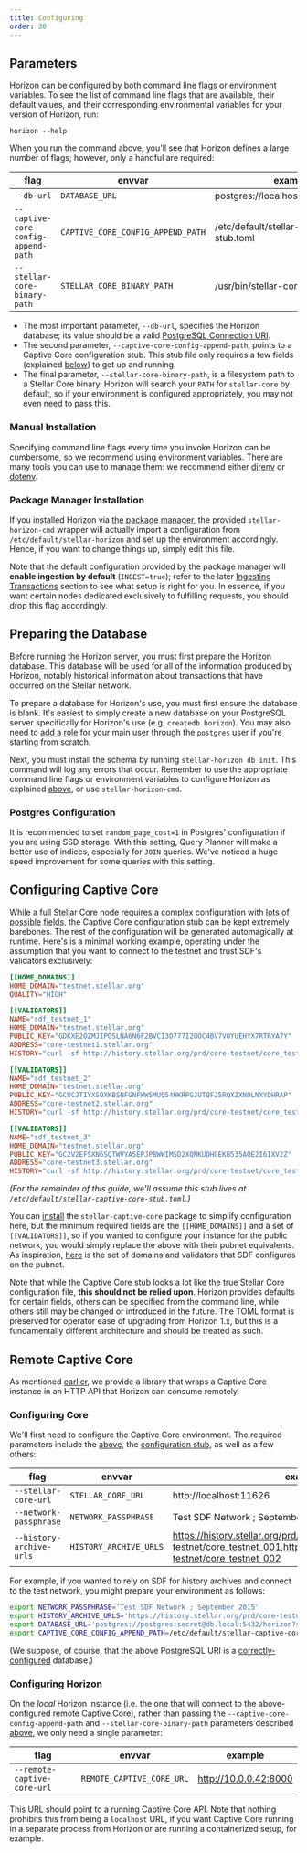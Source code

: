 ```yaml
---
title: Configuring
order: 30
---
```




## Parameters

Horizon can be configured by both command line flags or environment variables. To see the list of command line flags that are available, their default values, and their corresponding environmental variables for your version of Horizon, run:

    horizon --help

When you run the command above, you'll see that Horizon defines a large number of flags; however, only a handful are required:

| flag | envvar | example |
| ---- | ------ | ------- |
| `--db-url` | `DATABASE_URL` | postgres://localhost/horizon_testnet |
| `--captive-core-config-append-path` | `CAPTIVE_CORE_CONFIG_APPEND_PATH` | /etc/default/stellar-captive-core-stub.toml |
| `--stellar-core-binary-path` | `STELLAR_CORE_BINARY_PATH` | /usr/bin/stellar-core |

  - The most important parameter, `--db-url`, specifies the Horizon database; its value should be a valid [PostgreSQL Connection URI](http://www.postgresql.org/docs/9.6/static/libpq-connect.html#AEN46025).
  - The second parameter, `--captive-core-config-append-path`, points to a Captive Core configuration stub. This stub file only requires a few fields (explained [below](#configuring-captive-core)) to get up and running. 
  - The final parameter, `--stellar-core-binary-path`, is a filesystem path to a Stellar Core binary. Horizon will search your `PATH` for `stellar-core` by default, so if your environment is configured appropriately, you may not even need to pass this.

### Manual Installation
Specifying command line flags every time you invoke Horizon can be cumbersome, so we recommend using environment variables. There are many tools you can use to manage them: we recommend either [direnv](http://direnv.net/) or [dotenv](https://github.com/bkeepers/dotenv).

### Package Manager Installation
If you installed Horizon via [the package manager](./installing.mdx#package-manager), the provided `stellar-horizon-cmd` wrapper will actually import a configuration from `/etc/default/stellar-horizon` and set up the environment accordingly. Hence, if you want to change things up, simply edit this file.

Note that the default configuration provided by the package manager will **enable ingestion by default** (`INGEST=true`); refer to the later [Ingesting Transactions](./running.mdx#ingesting-transactions) section to see what setup is right for you. In essence, if you want certain nodes dedicated exclusively to fulfilling requests, you should drop this flag accordingly.


## Preparing the Database

Before running the Horizon server, you must first prepare the Horizon database. This database will be used for all of the information produced by Horizon, notably historical information about transactions that have occurred on the Stellar network.

To prepare a database for Horizon's use, you must first ensure the database is blank. It's easiest to simply create a new database on your PostgreSQL server specifically for Horizon's use (e.g. `createdb horizon`). You may also need to [add a role](https://www.postgresql.org/docs/9.6/sql-createrole.html) for your main user through the `postgres` user if you're starting from scratch.

Next, you must install the schema by running `stellar-horizon db init`. This command will log any errors that occur. Remember to use the appropriate command line flags or environment variables to configure Horizon as explained [above](#parameters), or use `stellar-horizon-cmd`.

### Postgres Configuration
It is recommended to set `random_page_cost=1` in Postgres' configuration if you are using SSD storage. With this setting, Query Planner will make a better use of indices, especially for `JOIN` queries. We've noticed a huge speed improvement for some queries with this setting.


## Configuring Captive Core

While a full Stellar Core node requires a complex configuration with [lots of possible fields](https://github.com/stellar/stellar-core/blob/master/docs/stellar-core_example.cfg), the Captive Core configuration stub can be kept extremely barebones. The rest of the configuration will be generated automagically at runtime. Here's is a minimal working example, operating under the assumption that you want to connect to the testnet and trust SDF's validators exclusively:

<CodeExample>

```toml
[[HOME_DOMAINS]]
HOME_DOMAIN="testnet.stellar.org"
QUALITY="HIGH"

[[VALIDATORS]]
NAME="sdf_testnet_1"
HOME_DOMAIN="testnet.stellar.org"
PUBLIC_KEY="GDKXE2OZMJIPOSLNA6N6F2BVCI3O777I2OOC4BV7VOYUEHYX7RTRYA7Y"
ADDRESS="core-testnet1.stellar.org"
HISTORY="curl -sf http://history.stellar.org/prd/core-testnet/core_testnet_001/{0} -o {1}"

[[VALIDATORS]]
NAME="sdf_testnet_2"
HOME_DOMAIN="testnet.stellar.org"
PUBLIC_KEY="GCUCJTIYXSOXKBSNFGNFWW5MUQ54HKRPGJUTQFJ5RQXZXNOLNXYDHRAP"
ADDRESS="core-testnet2.stellar.org"
HISTORY="curl -sf http://history.stellar.org/prd/core-testnet/core_testnet_002/{0} -o {1}"

[[VALIDATORS]]
NAME="sdf_testnet_3"
HOME_DOMAIN="testnet.stellar.org"
PUBLIC_KEY="GC2V2EFSXN6SQTWVYA5EPJPBWWIMSD2XQNKUOHGEKB535AQE2I6IXV2Z"
ADDRESS="core-testnet3.stellar.org"
HISTORY="curl -sf http://history.stellar.org/prd/core-testnet/core_testnet_003/{0} -o {1}"
```

</CodeExample>

_(For the remainder of this guide, we'll assume this stub lives at `/etc/default/stellar-captive-core-stub.toml`.)_

You can [install](./installing.mdx#package-manager) the `stellar-captive-core` package to simplify configuration here, but the minimum required fields are the `[[HOME_DOMAINS]]` and a set of `[[VALIDATORS]]`, so if you wanted to configure your instance for the public network, you would simply replace the above with their pubnet equivalents. As inspiration, [here](https://github.com/stellar/go/blob/master/services/horizon/docker/stellar-core-pubnet.cfg#L15-L202) is the set of domains and validators that SDF configures on the pubnet.

Note that while the Captive Core stub looks a lot like the true Stellar Core configuration file, **this should not be relied upon**. Horizon provides defaults for certain fields, others can be specified from the command line, while others still may be changed or introduced in the future. The TOML format is preserved for operator ease of upgrading from Horizon 1.x, but this is a fundamentally different architecture and should be treated as such.


## Remote Captive Core

As mentioned [earlier](./installing.mdx#installing-remote-captive-core), we provide a library that wraps a Captive Core instance in an HTTP API that Horizon can consume remotely.

### Configuring Core
We'll first need to configure the Captive Core environment. The required parameters include the [above](#parameters), the [configuration stub](#configuring-captive-core), as well as a few others:

| flag | envvar | example |
| ---- | ------ | ------- |
| `--stellar-core-url` | `STELLAR_CORE_URL` | http://localhost:11626 |
| `--network-passphrase` | `NETWORK_PASSPHRASE` | Test SDF Network ; September 2015 |
| `--history-archive-urls` | `HISTORY_ARCHIVE_URLS` | https://history.stellar.org/prd/core-testnet/core_testnet_001,https://history.stellar.org/prd/core-testnet/core_testnet_002 |

For example, if you wanted to rely on SDF for history archives and connect to the test network, you might prepare your environment as follows:

<CodeExample>

```bash
export NETWORK_PASSPHRASE='Test SDF Network ; September 2015'
export HISTORY_ARCHIVE_URLS='https://history.stellar.org/prd/core-testnet/core_testnet_001'
export DATABASE_URL='postgres://postgres:secret@db.local:5432/horizon?sslmode=disable'
export CAPTIVE_CORE_CONFIG_APPEND_PATH=/etc/default/stellar-captive-core-stub.toml
```

</CodeExample>

(We suppose, of course, that the above PostgreSQL URI is a [correctly-configured](#preparing-the-database) database.)

### Configuring Horizon
On the *local* Horizon instance (i.e. the one that will connect to the above-configured remote Captive Core), rather than passing the `--captive-core-config-append-path` and `--stellar-core-binary-path` parameters described [above](#parameters), we only need a single parameter:

| flag | envvar | example |
| ---- | ------ | ------- |
| `--remote-captive-core-url` | `REMOTE_CAPTIVE_CORE_URL` | http://10.0.0.42:8000 |

This URL should point to a running Captive Core API. Note that nothing prohibits this from being a `localhost` URL, if you want Captive Core running in a separate process from Horizon or are running a containerized setup, for example.
